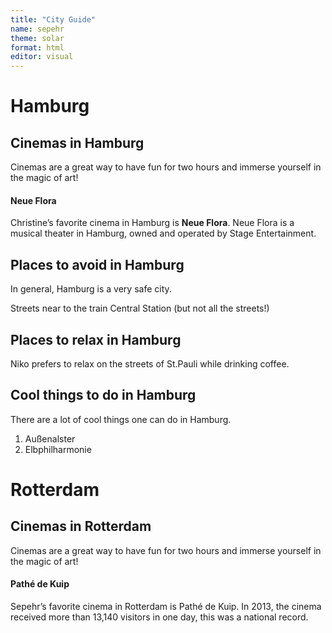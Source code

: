 ```yaml
---
title: "City Guide"
name: sepehr
theme: solar
format: html
editor: visual
---
```


# Hamburg

## Cinemas in Hamburg

::: callout-note
Cinemas are a great way to have fun for two hours and immerse yourself in the magic of art!
:::

#### Neue Flora

Christine's favorite cinema in Hamburg is **Neue Flora**. Neue Flora is a musical theater in Hamburg, owned and operated by Stage Entertainment.

## Places to avoid in Hamburg

::: callout-warning
In general, Hamburg is a very safe city.
:::

Streets near to the train Central Station (but not all the streets!)

## Places to relax in Hamburg

Niko prefers to relax on the streets of St.Pauli while drinking coffee.

## Cool things to do in Hamburg

::: callout-warning
There are a lot of cool things one can do in Hamburg.
:::

1.  Außenalster
2.  Elbphilharmonie

# Rotterdam

## Cinemas in Rotterdam

::: callout-note
Cinemas are a great way to have fun for two hours and immerse yourself in the magic of art!
:::

#### Pathé de Kuip

Sepehr's favorite cinema in Rotterdam is Pathé de Kuip. In 2013, the cinema received more than 13,140 visitors in one day, this was a national record.
